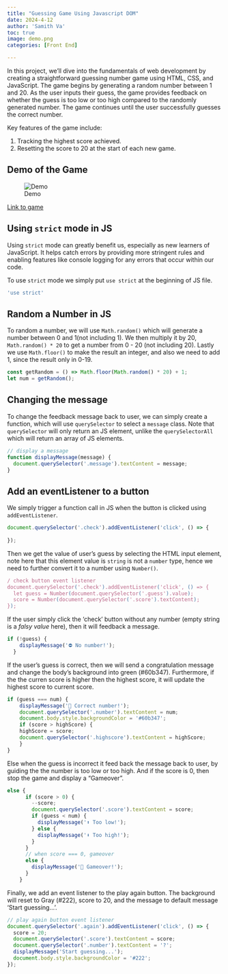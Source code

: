 ```yaml
---
title: "Guessing Game Using Javascript DOM"
date: 2024-4-12
author: 'Samith Va'
toc: true
image: demo.png
categories: [Front End]

---
```


In this project, we'll dive into the fundamentals of web development by creating a straightforward guessing number game using HTML, CSS, and JavaScript. The game begins by generating a random number between 1 and 20. As the user inputs their guess, the game provides feedback on whether the guess is too low or too high compared to the randomly generated number. The game continues until the user successfully guesses the correct number.

Key features of the game include:

1. Tracking the highest score achieved.
2. Resetting the score to 20 at the start of each new game.

## Demo of the Game

![Demo](demo.png)

[Link to game](https://samithva.github.io/guessingGame/) 

## Using `strict` mode in JS

Using `strict` mode can greatly benefit us, especially as new learners of JavaScript. It helps catch errors by providing more stringent rules and enabling features like console logging for any errors that occur within our code.

To use `strict` mode we simply put `use strict` at the beginning of JS file.

```js
'use strict'
```

## Random a Number in JS

To random a number, we will use `Math.random()` which will generate a number between 0 and 1(not including 1). We then multiply it by 20,  `Math.random() * 20` to get a number from 0 - 20 (not including 20). Lastly we use `Math.floor()` to make the result an integer, and also we need to add 1, since the result only in 0-19.

```js
const getRandom = () => Math.floor(Math.random() * 20) + 1;
let num = getRandom();
```

## Changing the message 

To change the feedback message back to user, we can simply create a function, which will use `querySelector` to select a `message` class. Note that `querySelector` will only return an JS element, unlike the `querySelectorAll` which will return an array of JS elements. 

```js
// display a message
function displayMessage(message) {
  document.querySelector('.message').textContent = message;
}
```

## Add an eventListener to a button

We simply trigger a function call in JS when the button is clicked using `addEventListener`.

```js
document.querySelector('.check').addEventListener('click', () => {
  
});
```

Then we get the value of user's guess by selecting the HTML input element, note here that this element value is `string` is not a `number` type, hence we need to further convert it to a number using `Number()`.  

```js
/ check button event listener
document.querySelector('.check').addEventListener('click', () => {
  let guess = Number(document.querySelector('.guess').value);
  score = Number(document.querySelector('.score').textContent);
});
```

If the user simply click the 'check' button without any number (empty string is a *falsy value* here), then it will feedback a message. 

```js
if (!guess) {
    displayMessage('⛔ No number!');
  }
```

If the user's guess is correct, then we will send a congratulation message and change the body's background into green (#60b347). Furthermore, if the the curren score is higher then the highest score, it will update the highest score to current score.

```js
if (guess === num) {
    displayMessage('🎉 Correct number!');
    document.querySelector('.number').textContent = num;
    document.body.style.backgroundColor = '#60b347';
    if (score > highScore) {
    highScore = score;
    document.querySelector('.highscore').textContent = highScore;
    }
}
```

Else when the guess is incorrect it feed back the message back to user, by guiding the the number is too low or too high. And if the score is 0, then stop the game and display a "Gameover". 

```js
else {
      if (score > 0) {
        --score;
        document.querySelector('.score').textContent = score;
        if (guess < num) {
          displayMessage('⬆️ Too low!');
        } else {
          displayMessage('⬇️ Too high!');
        }
      }
      // when score === 0, gameover
      else {
        displayMessage('🙈 Gameover!');
      }
    }
```

Finally, we add an event listener to the play again button. The background will reset to Gray (#222), score to 20, and the message to default message 'Start guessing...'.

```js
// play again button event listener
document.querySelector('.again').addEventListener('click', () => {
  score = 20;
  document.querySelector('.score').textContent = score;
  document.querySelector('.number').textContent = '?';
  displayMessage('Start guessing...');
  document.body.style.backgroundColor = '#222';
});
```